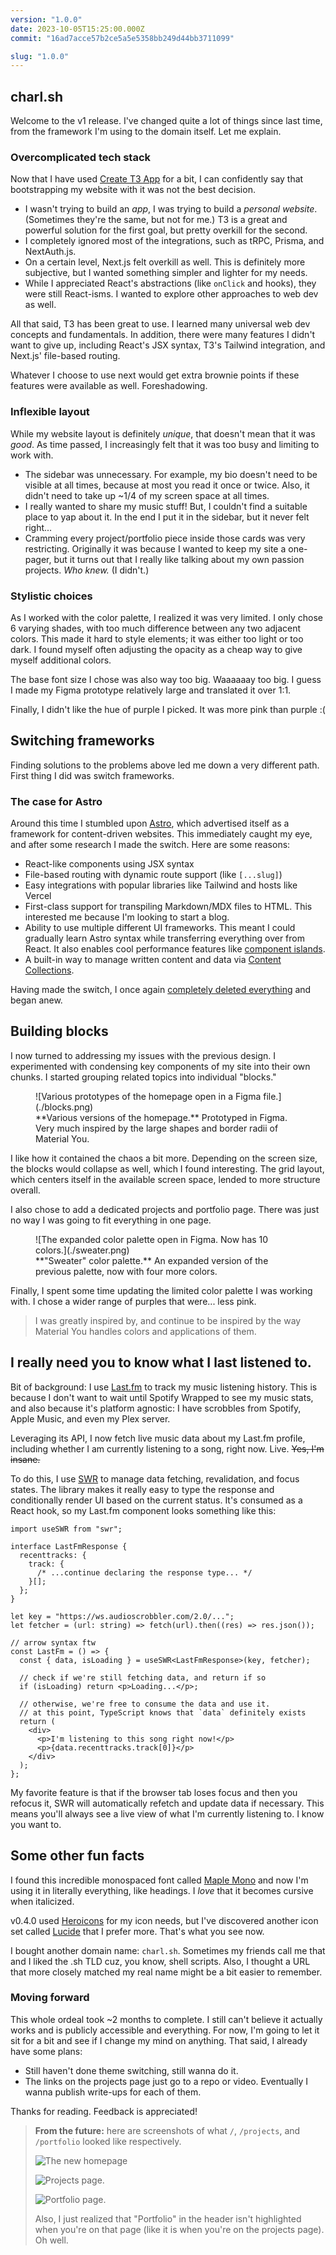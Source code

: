 ```yaml
---
version: "1.0.0"
date: 2023-10-05T15:25:00.000Z
commit: "16ad7acce57b2ce5a5e5358bb249d44bb3711099"

slug: "1.0.0"
---
```


## charl.sh

Welcome to the v1 release. I've changed quite a lot of things since last time, from the framework I'm using to the domain itself. Let me explain.

### Overcomplicated tech stack

Now that I have used [Create T3 App](https://create.t3.gg) for a bit, I can confidently say that bootstrapping my website with it was not the best decision.

- I wasn't trying to build an _app_, I was trying to build a _personal website_. (Sometimes they're the same, but not for me.) T3 is a great and powerful solution for the first goal, but pretty overkill for the second.
- I completely ignored most of the integrations, such as tRPC, Prisma, and NextAuth.js.
- On a certain level, Next.js felt overkill as well. This is definitely more subjective, but I wanted something simpler and lighter for my needs.
- While I appreciated React's abstractions (like `onClick` and hooks), they were still React-isms. I wanted to explore other approaches to web dev as well.

All that said, T3 has been great to use. I learned many universal web dev concepts and fundamentals. In addition, there were many features I didn't want to give up, including React's JSX syntax, T3's Tailwind integration, and Next.js' file-based routing.

Whatever I choose to use next would get extra brownie points if these features were available as well. Foreshadowing.

### Inflexible layout

While my website layout is definitely _unique_, that doesn't mean that it was _good_. As time passed, I increasingly felt that it was too busy and limiting to work with.

- The sidebar was unnecessary. For example, my bio doesn't need to be visible at all times, because at most you read it once or twice. Also, it didn't need to take up ~1/4 of my screen space at all times.
- I really wanted to share my music stuff! But, I couldn't find a suitable place to yap about it. In the end I put it in the sidebar, but it never felt right...
- Cramming every project/portfolio piece inside those cards was very restricting. Originally it was because I wanted to keep my site a one-pager, but it turns out that I really like talking about my own passion projects. _Who knew._ (I didn't.)

### Stylistic choices

As I worked with the color palette, I realized it was very limited. I only chose 6 varying shades, with too much difference between any two adjacent colors. This made it hard to style elements; it was either too light or too dark. I found myself often adjusting the opacity as a cheap way to give myself additional colors.

The base font size I chose was also way too big. Waaaaaay too big. I guess I made my Figma prototype relatively large and translated it over 1:1.

Finally, I didn't like the hue of purple I picked. It was more pink than purple :\(

## Switching frameworks

Finding solutions to the problems above led me down a very different path. First thing I did was switch frameworks.

### The case for Astro

Around this time I stumbled upon [Astro](https://astro.build/), which advertised itself as a framework for content-driven websites. This immediately caught my eye, and after some research I made the switch. Here are some reasons:

- React-like components using JSX syntax
- File-based routing with dynamic route support (like `[...slug]`)
- Easy integrations with popular libraries like Tailwind and hosts like Vercel
- First-class support for transpiling Markdown/MDX files to HTML. This interested me because I'm looking to start a blog.
- Ability to use multiple different UI frameworks. This meant I could gradually learn Astro syntax while transferring everything over from React. It also enables cool performance features like [component islands](https://docs.astro.build/en/concepts/islands/).
- A built-in way to manage written content and data via [Content Collections](https://docs.astro.build/en/guides/content-collections/).

Having made the switch, I once again [completely deleted everything](https://github.com/aczw/personal-website/commit/1eaafc382b2bcd085272c8bd36f815cce41b1a7c) and began anew.

## Building blocks

I now turned to addressing my issues with the previous design. I experimented with condensing key components of my site into their own chunks. I started grouping related topics into individual "blocks."

<figure>
  ![Various prototypes of the homepage open in a Figma file.](./blocks.png)
  <figcaption>
    **Various versions of the homepage.** Prototyped in Figma. Very much inspired by the large
    shapes and border radii of Material You.
  </figcaption>
</figure>

I like how it contained the chaos a bit more. Depending on the screen size, the blocks would collapse as well, which I found interesting. The grid layout, which centers itself in the available screen space, lended to more structure overall.

I also chose to add a dedicated projects and portfolio page. There was just no way I was going to fit everything in one page.

<figure>
  ![The expanded color palette open in Figma. Now has 10 colors.](./sweater.png)
  <figcaption>
    **"Sweater" color palette.** An expanded version of the previous palette, now with four more
    colors.
  </figcaption>
</figure>

Finally, I spent some time updating the limited color palette I was working with. I chose a wider range of purples that were... less pink.

> I was greatly inspired by, and continue to be inspired by the way Material You handles colors and applications of them.

## I really need you to know what I last listened to.

Bit of background: I use [Last.fm](https://last.fm) to track my music listening history. This is because I don't want to wait until Spotify Wrapped to see my music stats, and also because it's platform agnostic: I have scrobbles from Spotify, Apple Music, and even my Plex server.

Leveraging its API, I now fetch live music data about my Last.fm profile, including whether I am currently listening to a song, right now. Live. ~~Yes, I'm insane.~~

To do this, I use [SWR](https://swr.vercel.app) to manage data fetching, revalidation, and focus states. The library makes it really easy to type the response and conditionally render UI based on the current status. It's consumed as a React hook, so my Last.fm component looks something like this:

```tsx
import useSWR from "swr";

interface LastFmResponse {
  recenttracks: {
    track: {
      /* ...continue declaring the response type... */
    }[];
  };
}

let key = "https://ws.audioscrobbler.com/2.0/...";
let fetcher = (url: string) => fetch(url).then((res) => res.json());

// arrow syntax ftw
const LastFm = () => {
  const { data, isLoading } = useSWR<LastFmResponse>(key, fetcher);

  // check if we're still fetching data, and return if so
  if (isLoading) return <p>Loading...</p>;

  // otherwise, we're free to consume the data and use it.
  // at this point, TypeScript knows that `data` definitely exists
  return (
    <div>
      <p>I'm listening to this song right now!</p>
      <p>{data.recenttracks.track[0]}</p>
    </div>
  );
};
```

My favorite feature is that if the browser tab loses focus and then you refocus it, SWR will automatically refetch and update data if necessary. This means you'll always see a live view of what I'm currently listening to. I know you want to.

## Some other fun facts

I found this incredible monospaced font called [Maple Mono](https://github.com/subframe7536/Maple-font) and now I'm using it in literally everything, like headings. I _love_ that it becomes cursive when italicized.

v0.4.0 used [Heroicons](https://heroicons.com/) for my icon needs, but I've discovered another icon set called [Lucide](https://lucide.dev/) that I prefer more. That's what you see now.

I bought another domain name: `charl.sh`. Sometimes my friends call me that and I liked the .sh TLD cuz, you know, shell scripts. Also, I thought a URL that more closely matched my real name might be a bit easier to remember.

### Moving forward

This whole ordeal took ~2 months to complete. I still can't believe it actually works and is publicly accessible and everything. For now, I'm going to let it sit for a bit and see if I change my mind on anything. That said, I already have some plans:

- Still haven't done theme switching, still wanna do it.
- The links on the projects page just go to a repo or video. Eventually I wanna publish write-ups for each of them.

Thanks for reading. Feedback is appreciated!

> **From the future:** here are screenshots of what `/`, `/projects`, and `/portfolio` looked like respectively.
>
> ![The new homepage](./charl-homepage.png)
>
> ![Projects page.](./charl-projects.png)
>
> ![Portfolio page.](./portfolio.png)
>
> Also, I just realized that "Portfolio" in the header isn't highlighted when you're on that page (like it is when you're on the projects page). Oh well.
